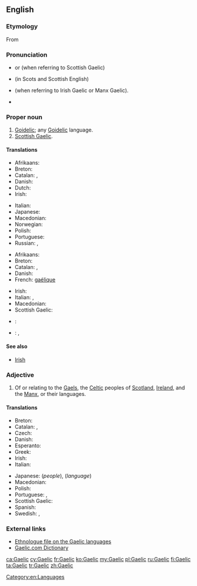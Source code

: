{{wikipedia|dab=Gaelic}}
{{also|gaèlic}}
==English==

===Etymology===
From {{suffix|Gael|ic}}

===Pronunciation===
* {{IPA|/ɡɑːlɪk/}} or {{IPA|/ɡælɪk/}} (when referring to Scottish Gaelic)
* {{IPA|/ɡalɪk/}} (in Scots and Scottish English)
* {{IPA|/ɡeɪlɪk/}} (when referring to Irish Gaelic or Manx Gaelic).
* {{rhymes|eɪlɪk}}

===Proper noun===
{{en-proper noun}}

# [[Goidelic]]; any [[Goidelic]] language.
# [[Scottish Gaelic]].

====Translations====
{{trans-top|Goidelic}}
* Afrikaans: {{t-|af|Gaelies}}
* Breton: {{t+|br|gouezeleg|m}}
* Catalan: {{t-|ca|goidèlic|m}}, {{t-|ca|gaèlic|m}}
* Danish: {{t-|da|gælisk}}
* Dutch: {{t-|nl|Gaelisch|n}}
* Irish: {{t-|ga|Gaeilis|f}}
{{trans-mid}}
* Italian: {{t-|it|gaelico|m}}
* Japanese: {{t-|ja|ゲール語|tr=gēru-go}}
* Macedonian: {{t-|mk|гелски|m|tr=gélski}}
* Norwegian: {{t-|no|gælisk}}
* Polish: {{t+|pl|celt}}
* Portuguese: {{t+|pt|gaélico|m}}
* Russian: {{t-|ru|Гэльский футбол|tr=Gel'skiy futbol|sc=Cyrl}}, {{t+|ru|Гэльский|tr=Gel'skiy|sc=Cyrl}}
{{trans-bottom}}

{{trans-top|any Goidelic language}}
* Afrikaans: {{t-|af|Gaelies}}
* Breton: {{t+|br|gouezeleg|m}}
* Catalan: {{t-|ca|goidèlic|m}}, {{t-|ca|gaèlic|m}}
* Danish: {{t-|da|gælisk}}
* French: [[gaélique]] {{g|m}}
{{trans-mid}}
* Irish: {{t+|ga|Gaeilge|f}}
* Italian: {{t-|it|gaelico|m}}, {{t+|it|lingua}} {{t-|it|gaelica|f}}
* Macedonian: {{t-|mk|гелски|m|tr=gélski}}
* Scottish Gaelic: {{t-|gd|Gàidhlig|f}}
{{trans-bottom}}

{{trans-see|Scottish Gaelic}}

{{checktrans}}
* {{ttbc|es}}: {{t+|es|gaélico|m}}
* {{ttbc|sv}}: {{t+|sv|gaeliska|c}}, {{t+|sv|gäliska|c}}

====See also====
* [[Irish]]

===Adjective===
{{en-adj|-}}

# Of or relating to the [[Gael]]s, the [[Celtic]] peoples of [[Scotland]], [[Ireland]], and the [[Manx]], or their languages.

====Translations====
{{trans-top|relating to the Gaels or their language}}
* Breton: {{t-|br|gouezel}}
* Catalan: {{t-|ca|goidèlic}}, {{t-|ca|gaèlic}}
* Czech: {{t-|cs|gaelský}}
* Danish: {{t-|da|gælisk}}
* Esperanto: {{t-|eo|gaela}}
* Greek: {{t-|el|γαελικός|tr=gaelikós|sc=Grek}}
* Irish: {{t-|ga|Gaelach}}
* Italian: {{t-|it|gaelico|m}}
{{trans-mid}}
* Japanese: {{t-|ja|ゲール族|tr=gēru-zoku}} (''people''), {{t-|ja|ゲール語|tr=gēru-go}} (''language'')
* Macedonian: {{t-|mk|гелски|m|tr=gélski}}
* Polish: {{t-|pl|celtycki}}
* Portuguese: {{t+|pt|gaélico|m}},  {{t-|pt|gaélica|f}}
* Scottish Gaelic: {{t-|gd|Gàidhlig}}
* Spanish: {{t+|es|gaélico}}
* Swedish: {{t+|sv|gaelisk}} , {{t+|sv|gälisk}}
{{trans-bottom}}

===External links===
* [http://www.ethnologue.com/show_family.asp?subid=90049 Ethnologue file on the Gaelic languages]
* [http://www.gaelic.com/ Gaelic.com Dictionary]

[[Category:en:Languages]]

[[ca:Gaelic]]
[[cy:Gaelic]]
[[fr:Gaelic]]
[[ko:Gaelic]]
[[my:Gaelic]]
[[pl:Gaelic]]
[[ru:Gaelic]]
[[fi:Gaelic]]
[[ta:Gaelic]]
[[tr:Gaelic]]
[[zh:Gaelic]]